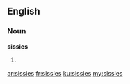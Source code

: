 ==English==
===Noun===
'''sissies'''
# {{plural of|sissy}}

[[ar:sissies]]
[[fr:sissies]]
[[ku:sissies]]
[[my:sissies]]
